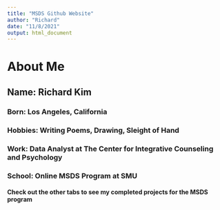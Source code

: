 ```yaml
---
title: "MSDS Github Website"
author: "Richard"
date: "11/8/2021"
output: html_document
---
```


# About Me
## Name: Richard Kim
### Born: Los Angeles, California
### Hobbies: Writing Poems, Drawing, Sleight of Hand
### Work: Data Analyst at The Center for Integrative Counseling and Psychology
### School: Online MSDS Program at SMU

#### **Check out the other tabs to see my completed projects for the MSDS program**
